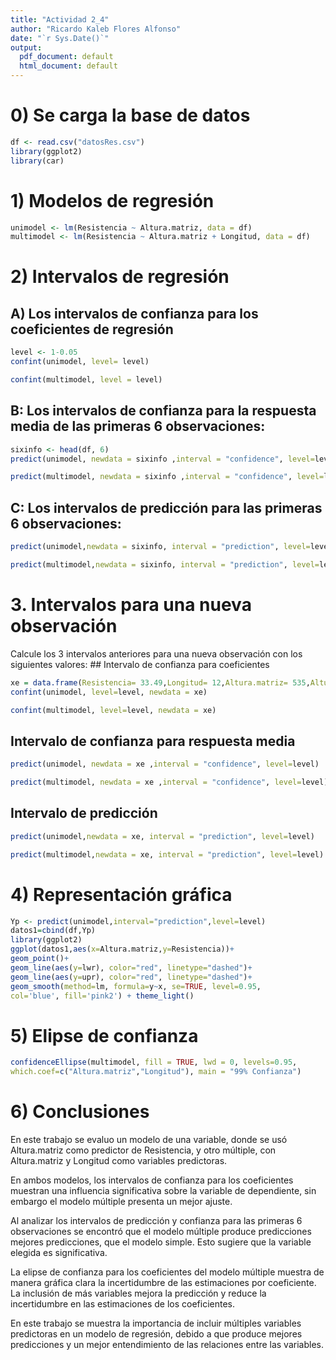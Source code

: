 ---
title: "Actividad 2_4"
author: "Ricardo Kaleb Flores Alfonso"
date: "`r Sys.Date()`"
output:
  pdf_document: default
  html_document: default
---
# 0) Se carga la base de datos
```{r pressure, echo=FALSE}
df <- read.csv("datosRes.csv")
library(ggplot2)
library(car)
```

# 1) Modelos de regresión
```{r}
unimodel <- lm(Resistencia ~ Altura.matriz, data = df)
multimodel <- lm(Resistencia ~ Altura.matriz + Longitud, data = df)
```

# 2) Intervalos de regresión
## A) Los intervalos de confianza para los coeficientes de regresión
```{r}
level <- 1-0.05
confint(unimodel, level= level)
```
```{r}
confint(multimodel, level = level)
```

## B: Los intervalos de confianza para la respuesta media de las primeras 6 observaciones:
```{r}
sixinfo <- head(df, 6)
predict(unimodel, newdata = sixinfo ,interval = "confidence", level=level)
```

```{r}
predict(multimodel, newdata = sixinfo ,interval = "confidence", level=level)
```

## C: Los intervalos de predicción para las primeras 6 observaciones:
```{r}
predict(unimodel,newdata = sixinfo, interval = "prediction", level=level)
```

```{r}
predict(multimodel,newdata = sixinfo, interval = "prediction", level=level)
```

# 3. Intervalos para una nueva observación
Calcule los 3 intervalos anteriores para una nueva observación con los siguientes valores:
## Intervalo de confianza para coeficientes
```{r}
xe = data.frame(Resistencia= 33.49,Longitud= 12,Altura.matriz= 535,Altura.poste=2,Altura.amarre=1)
confint(unimodel, level=level, newdata = xe)
```
```{r}
confint(multimodel, level=level, newdata = xe)
```

## Intervalo de confianza para respuesta media
```{r}
predict(unimodel, newdata = xe ,interval = "confidence", level=level)
```

```{r}
predict(multimodel, newdata = xe ,interval = "confidence", level=level)

```

## Intervalo de predicción
```{r}
predict(unimodel,newdata = xe, interval = "prediction", level=level)
```

```{r}
predict(multimodel,newdata = xe, interval = "prediction", level=level)
```

# 4) Representación gráfica
```{r}
Yp <- predict(unimodel,interval="prediction",level=level)
datos1=cbind(df,Yp)
library(ggplot2)
ggplot(datos1,aes(x=Altura.matriz,y=Resistencia))+
geom_point()+
geom_line(aes(y=lwr), color="red", linetype="dashed")+
geom_line(aes(y=upr), color="red", linetype="dashed")+
geom_smooth(method=lm, formula=y~x, se=TRUE, level=0.95,
col='blue', fill='pink2') + theme_light()


```
# 5) Elipse de confianza
```{r}
confidenceEllipse(multimodel, fill = TRUE, lwd = 0, levels=0.95,
which.coef=c("Altura.matriz","Longitud"), main = "99% Confianza")
```

# 6) Conclusiones
En este trabajo se evaluo un modelo de una variable, donde se usó Altura.matriz como predictor de Resistencia, y otro múltiple, con Altura.matriz y Longitud como variables predictoras.

En ambos modelos, los intervalos de confianza para los coeficientes muestran una influencia significativa sobre la variable de dependiente, sin embargo el modelo múltiple presenta un mejor ajuste.

Al analizar los intervalos de predicción y confianza para las primeras 6 observaciones se encontró que el modelo múltiple produce predicciones mejores predicciones, que el modelo simple. Esto sugiere que la variable elegida es significativa.

La elipse de confianza para los coeficientes del modelo múltiple muestra de manera gráfica clara la incertidumbre de las estimaciones por coeficiente. La inclusión de más variables mejora la predicción y reduce la incertidumbre en las estimaciones de los coeficientes.

En este trabajo se muestra la importancia de incluir múltiples variables predictoras en un modelo de regresión, debido a que produce mejores predicciones y un mejor entendimiento de las relaciones entre las variables.